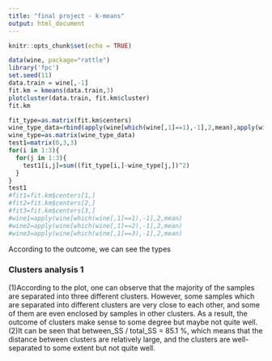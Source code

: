 ```yaml
---
title: "final project - k-means"
output: html_document
---
```


```r
knitr::opts_chunk$set(echo = TRUE)
```

```r
data(wine, package="rattle")
library('fpc')
set.seed(11)
data.train = wine[,-1]
fit.km = kmeans(data.train,3)
plotcluster(data.train, fit.km$cluster)
fit.km
```

```r
fit_type=as.matrix(fit.km$centers)
wine_type_data=rbind(apply(wine[which(wine[,1]==1),-1],2,mean),apply(wine[which(wine[,1]==2),-1],2,mean),apply(wine[which(wine[,1]==3),-1],2,mean))
wine_type=as.matrix(wine_type_data)
test1=matrix(0,3,3)
for(i in 1:3){
  for(j in 1:3){
    test1[i,j]=sum((fit_type[i,]-wine_type[j,])^2)
  }
}
test1
#fit1=fit.km$centers[1,]
#fit2=fit.km$centers[2,]
#fit3=fit.km$centers[3,]
#wine1=apply(wine[which(wine[,1]==1),-1],2,mean)
#wine2=apply(wine[which(wine[,1]==2),-1],2,mean)
#wine3=apply(wine[which(wine[,1]==3),-1],2,mean)
```

According to the outcome, we can see the types 

### Clusters analysis 1
(1)According to the plot, one can observe that the majority of the samples are separated into three different clusters. However, some samples which are separated into different clusters are very close to each other, and some of them are even enclosed by samples in other clusters. As a result, the outcome of clusters make sense to some degree but maybe not quite well.
(2)It can be seen that between_SS / total_SS =  85.1 %, which means that the distance between clusters are relatively large, and the clusters are well-separated to some extent but not quite well.





